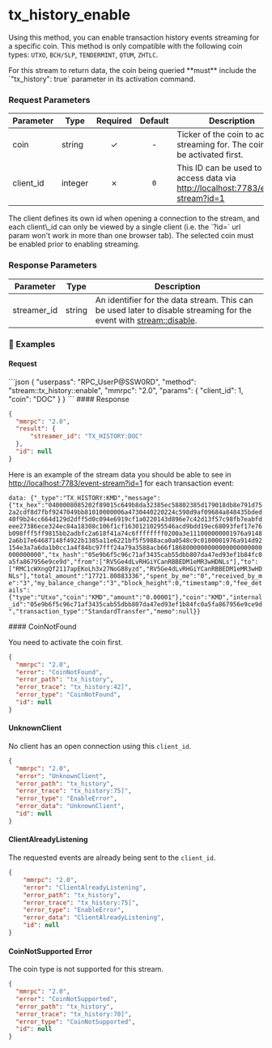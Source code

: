 
# tx\_history\_enable

Using this method, you can enable transaction history events streaming for a specific coin.
This method is only compatible with the following coin types: `UTXO`, `BCH/SLP`, `TENDERMINT`, `QTUM`, `ZHTLC`.

<Note>
  For this stream to return data, the coin being queried **must** include the `"tx_history": true` parameter in its activation command.
</Note>

### Request Parameters

| Parameter  | Type    | Required | Default | Description                                                                                                               |
| ---------- | ------- | :------: | :-----: | ------------------------------------------------------------------------------------------------------------------------- |
| coin       | string  |     ✓    |    -    | Ticker of the coin to activate streaming for. The coin must be activated first.                                           |
| client\_id | integer |     ✗    |   `0`   | This ID can be used to access data via [http://localhost:7783/event-stream?id=1](http://localhost:7783/event-stream?id=1) |

<Note>
  The client defines its own id when opening a connection to the stream, and each client\_id can only be viewed by a single client (i.e. the `?id=` url param won't work in more than one browser tab).
  The selected coin must be enabled prior to enabling streaming.
</Note>

### Response Parameters

| Parameter    | Type   | Description                                                                                                                                                             |
| ------------ | ------ | ----------------------------------------------------------------------------------------------------------------------------------------------------------------------- |
| streamer\_id | string | An identifier for the data stream. This can be used later to disable streaming for the event with [stream::disable](/komodo-defi-framework/api/v20/streaming/disable/). |

### 📌 Examples

#### Request

<CodeGroup title="" tag="POST" label="balance_enable" mm2MethodDecorate="true">
  ```json
  {
    "userpass": "RPC_UserP@SSW0RD",
    "method": "stream::tx_history::enable",
    "mmrpc": "2.0",
    "params": {
      "client_id": 1,
      "coin": "DOC"
    }
  }
  ```
</CodeGroup>

<CollapsibleSection expandedText="Hide Response" collapsedText="Show Response">
  #### Response

  ```json
  {
    "mmrpc": "2.0",
    "result": {
        "streamer_id": "TX_HISTORY:DOC"
    },
    "id": null
  }
  ```
</CollapsibleSection>

Here is an example of the stream data you should be able to see in [http://localhost:7783/event-stream?id=1](http://localhost:7783/event-stream?id=1) for each transaction event:

`data: {"_type":"TX_HISTORY:KMD","message":{"tx_hex":"0400008085202f89015c649b8da32385ec58802385d179018db8e791d752a2cdf8d7fbf9247049bb81010000006a4730440220224c598d9af09684a848435bded40f9b24cc664d129d2dff5d0c094e6919cf1a0220143d896e7c42d13f57c98fb7eabfdeee27386ece324ec84a18308c106f1cf16301210295546acd9bdd19ec68093fef17e76b098fff5ff9815bb2adbfc2a618f41a74c6ffffffff0200a3e111000000001976a91482a6b17e64687148f4922b1385a11e6221bf5f5988aca0a0548c9c0100001976a914d92154e3a7a6da1b0cc1a4f84bc97fff24a79a3588acb66f1868000000000000000000000000000000","tx_hash":"05e9b6f5c96c71af3435cab55dbb807da47ed93ef1b84fc0a5fa867956e9ce9d","from":["RV5Ge4dLvRHGiYCanRBBEDM1eMR3wHDNLs"],"to":["RMC1cWXngQf2117apEKoLh3x27NoG88yzd","RV5Ge4dLvRHGiYCanRBBEDM1eMR3wHDNLs"],"total_amount":"17721.80883336","spent_by_me":"0","received_by_me":"3","my_balance_change":"3","block_height":0,"timestamp":0,"fee_details":{"type":"Utxo","coin":"KMD","amount":"0.00001"},"coin":"KMD","internal_id":"05e9b6f5c96c71af3435cab55dbb807da47ed93ef1b84fc0a5fa867956e9ce9d","transaction_type":"StandardTransfer","memo":null}}`

<CollapsibleSection expandedText="Hide Errors" collapsedText="Show Errors">
  #### CoinNotFound

  You need to activate the coin first.

  ```json
  {
    "mmrpc": "2.0",
    "error": "CoinNotFound",
    "error_path": "tx_history",
    "error_trace": "tx_history:42]",
    "error_type": "CoinNotFound",
    "id": null
  }
  ```

  #### UnknownClient

  No client has an open connection using this `client_id`.

  ```json
  {
    "mmrpc": "2.0",
    "error": "UnknownClient",
    "error_path": "tx_history",
    "error_trace": "tx_history:75]",
    "error_type": "EnableError",
    "error_data": "UnknownClient",
    "id": null
  }
  ```

  #### ClientAlreadyListening

  The requested events are already being sent to the `client_id`.

  ```json
  {
      "mmrpc": "2.0",
      "error": "ClientAlreadyListening",
      "error_path": "tx_history",
      "error_trace": "tx_history:75]",
      "error_type": "EnableError",
      "error_data": "ClientAlreadyListening",
      "id": null
  }
  ```

  #### CoinNotSupported Error

  The coin type is not supported for this stream.

  ```json
  {
    "mmrpc": "2.0",
    "error": "CoinNotSupported",
    "error_path": "tx_history",
    "error_trace": "tx_history:70]",
    "error_type": "CoinNotSupported",
    "id": null
  }
  ```
</CollapsibleSection>
